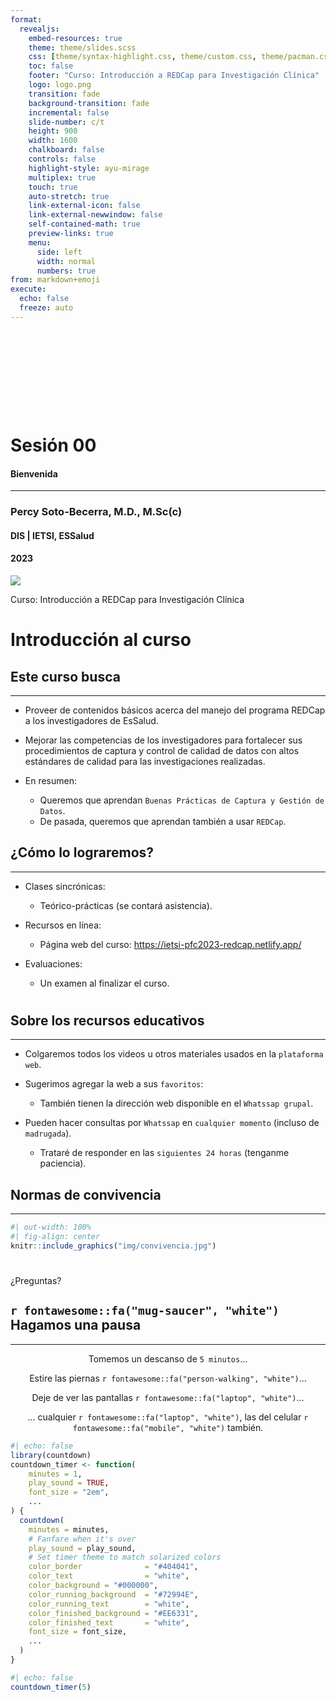 ```yaml
---
format: 
  revealjs: 
    embed-resources: true
    theme: theme/slides.scss
    css: [theme/syntax-highlight.css, theme/custom.css, theme/pacman.css]
    toc: false
    footer: "Curso: Introducción a REDCap para Investigación Clínica"
    logo: logo.png
    transition: fade
    background-transition: fade
    incremental: false
    slide-number: c/t
    height: 900
    width: 1600
    chalkboard: false
    controls: false
    highlight-style: ayu-mirage
    multiplex: true
    touch: true
    auto-stretch: true
    link-external-icon: false
    link-external-newwindow: false
    self-contained-math: true
    preview-links: true
    menu:
      side: left
      width: normal
      numbers: true
from: markdown+emoji
execute:
  echo: false
  freeze: auto
---
```


# {background-image='img/slide-title.png'}

\
\
\
\
\
\

<h1>[Sesión 00]{.blanco}</h1>

<h4>[Bienvenida]{.blanco}</h4>

<hr>

<h3>[Percy Soto-Becerra, M.D., M.Sc(c)]{.blanco}</h3>

<h4>[DIS | IETSI, ESSalud]{.blanco}</h4>

<h4>[2023]{.blanco}</h4>

![](img/logo.png){.absolute top=150 left=950}

::: footer
[Curso: Introducción a REDCap para Investigación Clínica]{.blanco}
:::


# {background-image='img/slide-section.png'}

<h1>[Introducción al curso]{.verde-essalud}</h1>


## Este curso busca {background-image='img/slide-main.png'}
<hr>

- Proveer de contenidos básicos acerca del manejo del programa REDCap a los investigadores de EsSalud.

- Mejorar las competencias de los investigadores para fortalecer sus procedimientos de captura y control de calidad de datos con altos estándares de calidad para las investigaciones realizadas.

- En resumen:

    + Queremos que aprendan `Buenas Prácticas de Captura y Gestión de Datos`.
    + De pasada, queremos que aprendan también a usar `REDCap`.
    
## ¿Cómo lo lograremos? {background-image='img/slide-main.png'}
<hr>

- Clases sincrónicas: 

    - Teórico-prácticas (se contará asistencia).

- Recursos en línea:
  
    - Página web del curso: <https://ietsi-pfc2023-redcap.netlify.app/>

- Evaluaciones: 

    - Un examen al finalizar el curso.

# {background-iframe="https://ietsi-pfc2023-redcap.netlify.app/schedule.html"}

## Sobre los recursos educativos
<hr>

- Colgaremos todos los videos u otros materiales usados en la `plataforma web`.

- Sugerimos agregar la web a sus `favoritos`: 

    - También tienen la dirección web disponible en el `Whatssap grupal`.
    
- Pueden hacer consultas por `Whatssap` en `cualquier momento` (incluso de `madrugada`).

    - Trataré de responder en las `siguientes 24 horas` (tenganme paciencia).
    
## Normas de convivencia
<hr>

```r
#| out-width: 100%
#| fig-align: center
knitr::include_graphics("img/convivencia.jpg")
```

# {background-image='img/slide-section.png'}

::: r-fit-text
¿Preguntas?
:::

## `r fontawesome::fa("mug-saucer", "white")` Hagamos una pausa {background-color="#000000"}

<hr>

::: r-fit-text
<center>

Tomemos un descanso de `5 minutos`...

Estire las piernas `r fontawesome::fa("person-walking", "white")`...

Deje de ver las pantallas `r fontawesome::fa("laptop", "white")`...

... cualquier `r fontawesome::fa("laptop", "white")`, las del celular `r fontawesome::fa("mobile", "white")` también.

</center>
:::

```r
#| echo: false
library(countdown)
countdown_timer <- function(
    minutes = 1, 
    play_sound = TRUE, 
    font_size = "2em", 
    ...
) {
  countdown(
    minutes = minutes,
    # Fanfare when it's over
    play_sound = play_sound,
    # Set timer theme to match solarized colors
    color_border              = "#404041",
    color_text                = "white",
    color_background = "#000000",
    color_running_background  = "#72994E",
    color_running_text        = "white",
    color_finished_background = "#EE6331",
    color_finished_text       = "white",
    font_size = font_size,
    ...
  )
}
```

```r
#| echo: false
countdown_timer(5)
```

# {background-image='img/slide-end.png'}

::: footer
[]{.blanco}
:::
